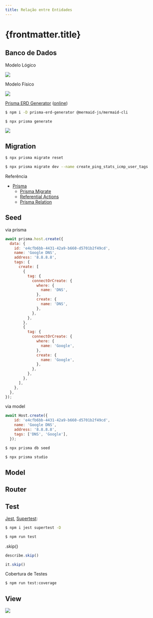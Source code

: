 ```yaml
---
title: Relação entre Entidades
---
```



# {frontmatter.title}

<CodeTree src="/codes/expressjs/monitor-app-prismajs-relation" />

## Banco de Dados

Modelo Lógico

![](/dw/imgs/expressjs/monitor-app-prismajs-relation/monitor-db-relations-logical-model.png)

Modelo Físico

![](/dw/imgs/expressjs/monitor-app-prismajs-relation/monitor-db-relations-physical-model.png)

[Prisma ERD Generator](https://github.com/keonik/prisma-erd-generator) ([online](https://prisma-erd.simonknott.de/))

```bash
$ npm i -D prisma-erd-generator @mermaid-js/mermaid-cli

$ npx prisma generate
```

![](/dw/imgs/expressjs/monitor-app-prismajs-relation/erd.svg)

## Migration

<CodePreview src="/codes/expressjs/monitor-app-prismajs-relation/back/prisma/schema.prisma" />

```bash
$ npx prisma migrate reset

$ npx prisma migrate dev --name create_ping_stats_icmp_user_tags
```

Referência

* [Prisma](https://www.prisma.io/docs)
  * [Prisma Migrate](https://www.prisma.io/docs/concepts/components/prisma-migrate)
  * [Referential Actions](https://www.prisma.io/docs/orm/prisma-schema/data-model/relations)
  * [Prisma Relation](https://www.prisma.io/docs/orm/prisma-schema/data-model/relations)

## Seed

via prisma

```js
await prisma.host.create({
  data: {
    id: 'e4cfb6bb-4431-42a9-b660-d5701b2f49cd',
    name: 'Google DNS',
    address: '8.8.8.8',
    tags: {
      create: [
        {
          tag: {
            connectOrCreate: {
              where: {
                name: 'DNS',
              },
              create: {
                name: 'DNS',
              },
            },
          },
        },
        {
          tag: {
            connectOrCreate: {
              where: {
                name: 'Google',
              },
              create: {
                name: 'Google',
              },
            },
          },
        },
      ],
    },
  },
});
```

via model

```js
await Host.create({
    id: 'e4cfb6bb-4431-42a9-b660-d5701b2f49cd',
    name: 'Google DNS',
    address: '8.8.8.8',
    tags: ['DNS', 'Google'],
  });
```

<CodePreview src="/codes/expressjs/monitor-app-prismajs-relation/back/prisma/seed.js" />

```bash
$ npx prisma db seed

$ npx prisma studio
```

## Model

<CodePreview src="/codes/expressjs/monitor-app-prismajs-relation/back/src/models/Hosts.js" />

<CodePreview src="/codes/expressjs/monitor-app-prismajs-relation/back/src/models/Tags.js" />

<CodePreview src="/codes/expressjs/monitor-app-prismajs-relation/back/src/models/Pings.js" />

## Router

<CodePreview src="/codes/expressjs/monitor-app-prismajs-relation/back/src/routes.js" />

<CodePreview src="/codes/expressjs/monitor-app-prismajs-relation/back/requests.http" />

## Test

[Jest](https://jestjs.io/), [Supertest](https://github.com/ladjs/supertest):

```bash
$ npm i jest supertest -D

$ npm run test
```

<CodePreview src="/codes/expressjs/monitor-app-prismajs-relation/back/src/routes.test.js" />

.skip()

```js
describe.skip()

it.skip()
```

Cobertura de Testes

<CodePreview src="/codes/expressjs/monitor-app-prismajs-relation/back/package.json" />

```bash
$ npm run test:coverage
```

## View

![](/dw/imgs/expressjs/monitor-app-prismajs-relation/monitor-app.png)

